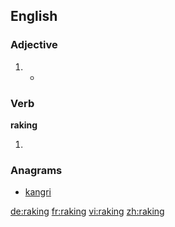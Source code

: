 ==English==

===Adjective===
{{en-adj}}

# {{rfdef|lang=en}}
#* {{quote-news
|year=2011
|date=January 25
|author=Paul Fletcher
|title=Arsenal   3 - 0   Ipswich (agg 3 - 1)
|work=BBC
|url=http://news.bbc.co.uk/sport2/hi/football/league_cup/9371217.stm
|page=
|passage=You could feel the relief after Bendtner collected Wilshere's '''raking''' pass before cutting inside Carlos Edwards and burying his shot beyond Fulop. }}

===Verb===
'''raking'''

# {{present participle of|[[rake]]}}

===Anagrams===
* [[kangri#English|kangri]]

[[de:raking]]
[[fr:raking]]
[[vi:raking]]
[[zh:raking]]